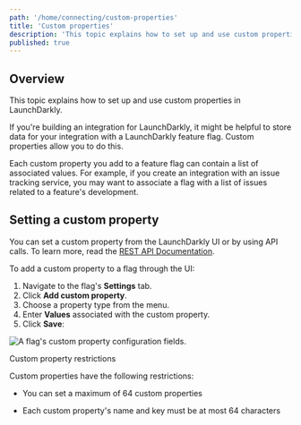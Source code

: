 ```yaml
---
path: '/home/connecting/custom-properties'
title: 'Custom properties'
description: 'This topic explains how to set up and use custom properties in LaunchDarkly. They let you store integration data in a feature flag. Each custom property you add to a feature flag can contain a list of associated values.'
published: true
---
```


## Overview

This topic explains how to set up and use custom properties in LaunchDarkly.

If you're building an integration for LaunchDarkly, it might be helpful to store data for your integration with a LaunchDarkly feature flag. Custom properties allow you to do this.

Each custom property you add to a feature flag can contain a list of associated values. For example, if you create an integration with an issue tracking service, you may want to associate a flag with a list of issues related to a feature's development.

## Setting a custom property

You can set a custom property from the LaunchDarkly UI or by using API calls. To learn more, read the [REST API Documentation](https://apidocs.launchdarkly.com/tag/Feature-flags).

To add a custom property to a flag through the UI:

1. Navigate to the flag's **Settings** tab.
2. Click **Add custom property**.
3. Choose a property type from the menu.
4. Enter **Values** associated with the custom property.
5. Click **Save**:

![A flag's custom property configuration fields.](flag-settings-custom-property.png)

<Callout intent="alert">
<CalloutTitle>Custom property restrictions</CalloutTitle>
<CalloutDescription>

Custom properties have the following restrictions:

* You can set a maximum of 64 custom properties

* Each custom property's name and key must be at most 64 characters

</CalloutDescription>
</Callout>
